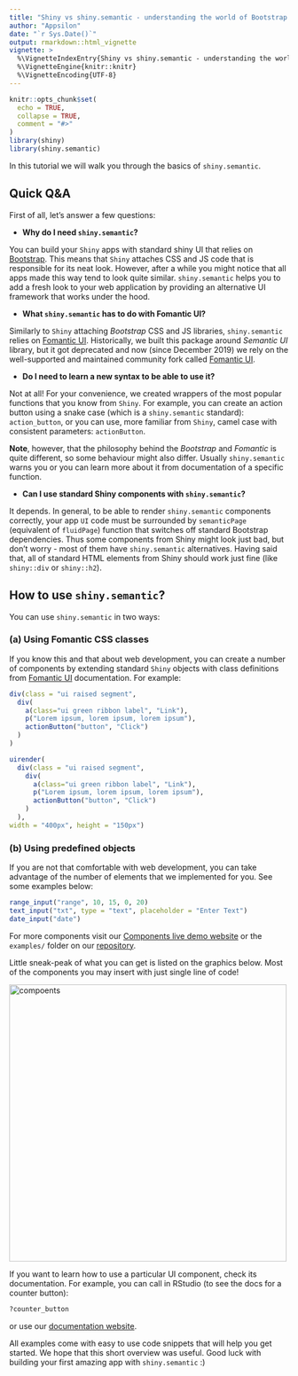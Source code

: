 ```yaml
---
title: "Shiny vs shiny.semantic - understanding the world of Bootstrap and FomanticUI"
author: "Appsilon"
date: "`r Sys.Date()`"
output: rmarkdown::html_vignette
vignette: >
  %\VignetteIndexEntry{Shiny vs shiny.semantic - understanding the world of Bootstrap and FomanticUI}
  %\VignetteEngine{knitr::knitr}
  %\VignetteEncoding{UTF-8}
---
```


```r
knitr::opts_chunk$set(
  echo = TRUE,
  collapse = TRUE,
  comment = "#>"
)
library(shiny)
library(shiny.semantic)
```


In this tutorial we will walk you through the basics of `shiny.semantic`. 

## Quick Q&A

First of all, let's answer a few questions:

- **Why do I need `shiny.semantic`?**

You can build your `Shiny` apps with standard shiny UI that relies on [Bootstrap](https://getbootstrap.com/).
This means that `Shiny` attaches CSS and JS code that is responsible for its neat look.
However, after a while you might notice that all apps made this way tend to look quite similar.
`shiny.semantic` helps you to add a fresh look to your web application by providing an alternative
UI framework that works under the hood.

- **What `shiny.semantic` has to do with Fomantic UI?**

Similarly to `Shiny` attaching *Bootstrap* CSS and JS libraries, `shiny.semantic` relies on
[Fomantic UI](https://fomantic-ui.com/). Historically, we built this package around *Semantic UI*
library, but it got deprecated and now (since December 2019) we rely on the well-supported
and maintained community fork called [Fomantic UI](fomantic-ui.com/).

- **Do I need to learn a new syntax to be able to use it?**

Not at all! For your convenience, we created wrappers of the most popular functions
that you know from `Shiny`. For example, you can create an action button using a
snake case (which is a `shiny.semantic` standard): `action_button`, or
you can use, more familiar from `Shiny`, camel case with consistent parameters: `actionButton`.

**Note**, however, that the philosophy behind the *Bootstrap* and *Fomantic* is quite
different, so some behaviour might also differ. Usually `shiny.semantic` warns you or you
can learn more about it from documentation of a specific function.

- **Can I use standard Shiny components with `shiny.semantic`?**

It depends. In general, to be able to render `shiny.semantic` components correctly,
your app `UI` code must be surrounded by `semanticPage` (equivalent of `fluidPage`)
function that switches off standard Bootstrap dependencies. Thus some components from
Shiny might look just bad, but don't worry - most of them have `shiny.semantic` alternatives.
Having said that, all of standard HTML elements from Shiny should work just fine
(like `shiny::div` or `shiny::h2`).



## How to use `shiny.semantic`?

You can use `shiny.semantic` in two ways:

### (a) Using Fomantic CSS classes

If you know this and that about web development, you can create a number of components
by extending standard `Shiny` objects with class definitions from [Fomantic UI](fomantic-ui.com/)
documentation. For example:

```r
div(class = "ui raised segment",
  div(
    a(class="ui green ribbon label", "Link"),
    p("Lorem ipsum, lorem ipsum, lorem ipsum"),
    actionButton("button", "Click")
  )
)
```

```r
uirender(
  div(class = "ui raised segment",
    div(
      a(class="ui green ribbon label", "Link"),
      p("Lorem ipsum, lorem ipsum, lorem ipsum"),
      actionButton("button", "Click")
    )
  ),
width = "400px", height = "150px")
```


### (b) Using predefined objects

If you are not that comfortable with web development, you can take advantage of the 
number of elements that we implemented for you. See some examples below:

```r
range_input("range", 10, 15, 0, 20)
text_input("txt", type = "text", placeholder = "Enter Text")
date_input("date")
```

For more components visit our [Components live demo website](https://demo.appsilon.com/apps/semantic)
or the `examples/` folder on our [repository](https://github.com/Appsilon/shiny.semantic/).

Little sneak-peak of what you can get is listed on the graphics below. Most of the components
you may insert with just single line of code!

<img src="https://raw.githubusercontent.com/Appsilon/shiny.semantic/develop/man/figures/semantic_components.png" alt="compoents" width="500"/>

If you want to learn how to use a particular UI component, check its documentation. For example, you can call in RStudio (to see the docs for a counter button):

```r
?counter_button
```

or use our [documentation website](https://appsilon.github.io/shiny.semantic/).

All examples come with easy to use code snippets that will help you get started.
We hope that this short overview was useful. Good luck with building your first amazing
app with `shiny.semantic` :)
